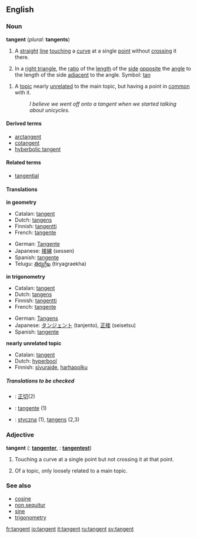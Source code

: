 ==English==

===Noun===
'''tangent''' (''plural:'' '''tangents''')

#{{geometry}} A [[straight]] [[line]] [[touching]] a [[curve]] at a single [[point]] without [[crossing]] it there.
#{{trigonometry}} In a [[right triangle]], the [[ratio]] of the [[length]] of the [[side]] [[opposite]] the [[angle]] to the length of the side [[adjacent]] to the angle. Symbol: [[tan]]
<!--This definition equivalent to the one above; it does not define a new sense of the word
#{{mathematics}} The ratio of the [[sine]] to the [[cosine]], in either the [[real]] or [[complex]] [[number]]s.-->
#A [[topic]] nearly [[unrelated]] to the main topic, but having a point in [[common]] with it.
#:''I believe we went off onto a tangent when we started talking about unicycles.''

====Derived terms====
*[[arctangent]]
*[[cotangent]]
*[[hyberbolic tangent]]

====Related terms====
*[[tangential]]

====Translations====

'''in geometry'''
{{top}}
*Catalan: [[tangent]]
*Dutch: [[tangens]]
*Finnish: [[tangentti]]
*French: [[tangente]] {{f}}
{{mid}}
*German: [[Tangente]] {{f}}
*Japanese: [[接線]] (sessen)
*Spanish: [[tangente]] {{f}}
*Telugu: [[తిర్యగ్రేఖ]] (tiryagraekha)
{{bottom}}

'''in trigonometry'''
{{top}}
*Catalan: [[tangent]]
*Dutch: [[tangens]]
*Finnish: [[tangentti]]
*French: [[tangente]] {{f}}
{{mid}}
*German: [[Tangens]] {{f}}
*Japanese: [[タンジェント]] (tanjento), [[正接]] (seisetsu)
*Spanish: [[tangente]] {{f}}
{{bottom}}

'''nearly unrelated topic'''
{{top}}
*Catalan: [[tangent]]
*Dutch: [[hyperbool]] {{f}}
*Finnish: [[sivuraide]], [[harhapolku]]
{{mid}}
{{bottom}}

=====Translations to be checked=====
{{checktrans}}
<!--Remove this section once all of the translations below have been moved into the tables above.-->


*{{ttbc|Chinese}}: [[正切]](2)
*{{ttbc|Italian}}: [[tangente]] {{f}} (1)
*{{ttbc|Polish}}: [[styczna]] {{f}} (1), [[tangens]] {{m}} (2,3)

===Adjective===
'''tangent'''  ({{compar}}: '''[[tangenter]]''', {{superl}}: '''[[tangentest]]''')

#{{geometry}} Touching a curve at a single point but not crossing it at that point.
#Of a topic, only loosely related to a main topic.

===See also===
*[[cosine]]
*[[non sequitur]]
*[[sine]]
*[[trigonometry]]

[[fr:tangent]]
[[io:tangent]]
[[it:tangent]]
[[ru:tangent]]
[[sv:tangent]]